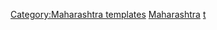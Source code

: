{{Navbox
|name  = Hydrography of Maharashtra
|title = [[馬哈拉施特拉邦]][[水文]]
|state = {{{state|autocollapse}}}
|listclass = hlist
|groupstyle = padding:0.35em 1.0em; line-height:1.1em; <!--reduces gap between wrapped groupname lines-->

|group1 = 河流
|list1  = 
* [[Adan River|Adan]]
* [[Bhima River|Bhima]]
* [[Bindusara River|Bindusara]]
* [[Dahisar River|Dahisar]]
* [[Daman Ganga River|Daman Ganga]]
* [[River Dnyanganga|Dnyanganga]] 
* [[Girna River|Girna]] 
* [[哥达瓦里河]]
* [[Gomai River|Gomai]]
* [[Indravati River|Indravati]] 
* [[Indrayani River|Indrayani]]
* [[Karha river|Karha]]
* [[Kolar River (Maharashtra)|Kolar]]
* [[Koyna River|Koyna]] 
* [[Krishna River|Krishna]]
* [[Kundali River|Kundali]]
* [[Kundalika River|Kundalika]]
* [[Mithi River|Mithi]]
* [[穆拉河 (印度)|穆拉河]]
* [[Mula-Mutha River|Mula-Mutha]] 
* [[Mutha River|Mutha]]
* [[訥爾默達河]] 
* [[Nira River|Nira]]
* [[Oshiwara River|Oshiwara]]
* [[Painganga River|Painganga]]
* [[Panchganga River|Panchganga]]
* [[Panzara River|Panzara]] 
* [[Patalganga River|Patalganga]]
* [[Pavana River|Pavana]]
* [[Poisar River|Poisar]]
* [[Pranahita River|Pranahita]]
* [[Purna River|Purna]] 
* [[Savitri River|Savitri]] 
* [[Shahanur River|Shahanur]]
* [[Tansa River|Tansa]]
* [[Tapti River|Tapti]]
* [[Tasso River|Tasso]]
* [[Ulhas River|Ulhas]] 
* [[Vaan River|Vaan]]
* [[Vashishti River|Vashishti]]
* [[Wainganga River|Wainganga]]
* [[Wardha River|Wardha]] 

|group2 = 瀑布
|list2 = 
* [[Kune Falls|Kune]]
* [[Pandavgad Falls|Pandavgad]]  

|group3= 湖泊
|list3= 
* [[Gorewada Lake|Gorewada]]
* [[Khindsi Lake|Khindsi]]
* [[Lonar crater lake|Lonar crater]]
* [[Rankala Lake|Rankala]]
* [[Salim Ali Lake|Salim Ali]]
* [[Shivaji Lake|Shivaji]]/[[Shivsagar Lake|Shivsagar]]
* [[Talao Pali]]
* [[Upvan Lake|Upvan]]
* [[Venna Lake|Venna]] 
* [[Talwat Lake|Talwat]]
* [[Hidkal Lake|Hidkal]]
* [[Bhigwan Lake|Bhigwan]]
* [[Mahakali Lake|Mahakali]]
* [[Sandhur Lake|Sandhur]]

|group4= 水壩
|list4= 
* [[Bhushi Dam|Bhushi]]
* [[Jayakwadi Dam|Jayakwadi]]
* [[Khadakwasla Dam|Khadakwasla]] 
* [[Kolkewadi Dam|Kolkewadi]]
* [[Koyna Dam|Koyna]]
* [[Mulshi Dam|Mulshi]]
* [[Nilwande Dam|Nilwande]] 
* [[Koyna Dam|Panshet]] 
* [[Susri Dam|Susri]]  
* [[Temghar Dam|Temghar]] 
* [[Tillari (Forebay) Dam|Tilari]] 
* [[Ujjani Dam|Ujjani]]
* [[Walwan Dam|Walwan]]
* [[Varasgaon Dam|Varasgaon]]
* [[Waghur Dam|Waghur]] 

|group5 = 相關議題
|list5 =
*[[:Template:Godavari basin|Godavari basin]]
*[[:template:Narmada basin|Narmada basin]]

|group6 = 周邊地區水文
|list6 = 
* [[:Template:Hydrography of Gujarat|古吉拉特邦]] 
* [[:Template:Hydrography of Madhya Pradesh|中央邦]]  
* [[:Template:Hydrography of Chhattisgarh|恰蒂斯加爾邦]] 
* [[:Template:Hydrography of Andhra Pradesh|安得拉邦]] 
* [[:Template:Hydrography of Karnataka|卡納塔克邦]] 

}}<noinclude>
{{collapsible option}}
[[Category:Maharashtra templates]]
[[Category:印度各邦水文導航模板|Maharashtra]]
[[Category:Rivers of Maharashtra|t]]
</noinclude>